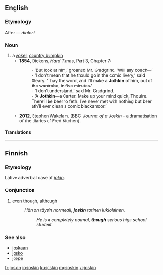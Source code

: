==English==

===Etymology===
After {{term|bumpkin||yokel|lang=en}} &mdash; ''dialect'' {{term|joss||bump|lang=en}}

===Noun===
{{en-noun}}

# a [[yokel]], [[country bumpkin]]
#*'''1854''', Dickens, ''Hard Times'', Part 3, Chapter 7:
#*:- ‘But look at him,’ groaned Mr. Gradgrind.  ‘Will any coach—’
#*:- ‘I don’t mean that he thould go in the comic livery,’ said Sleary.  ‘Thay the word, and I’ll make a '''Jothkin''' of him, out of the wardrobe, in five minutes.’
#*:- ‘I don’t understand,’ said Mr. Gradgrind.
#*:- ‘A '''Jothkin'''—a Carter.  Make up your mind quick, Thquire.  There’ll be beer to feth.  I’ve never met with nothing but beer ath’ll ever clean a comic blackamoor.’
#* '''2012''', Stephen Wakelam. (BBC, ''Journal of a Joskin'' - a dramatisation of the diaries of Fred Kitchen).

====Translations====
{{trans-see|yokel|country bumpkin}}

----

==Finnish==

===Etymology===
Lative adverbial case of ''[[jokin]]''.

===Conjunction===
{{fi-con}}

# [[even though]], [[although]]
#: ''Hän on täysin normaali, '''joskin''' totinen lukiolainen.''
#:: ''He is a completely normal, '''though''' serious high school student.''

===See also===
* [[joskaan]]
* [[josko]]
* [[jospa]]

[[fr:joskin]]
[[io:joskin]]
[[ku:joskin]]
[[mg:joskin]]
[[vi:joskin]]
